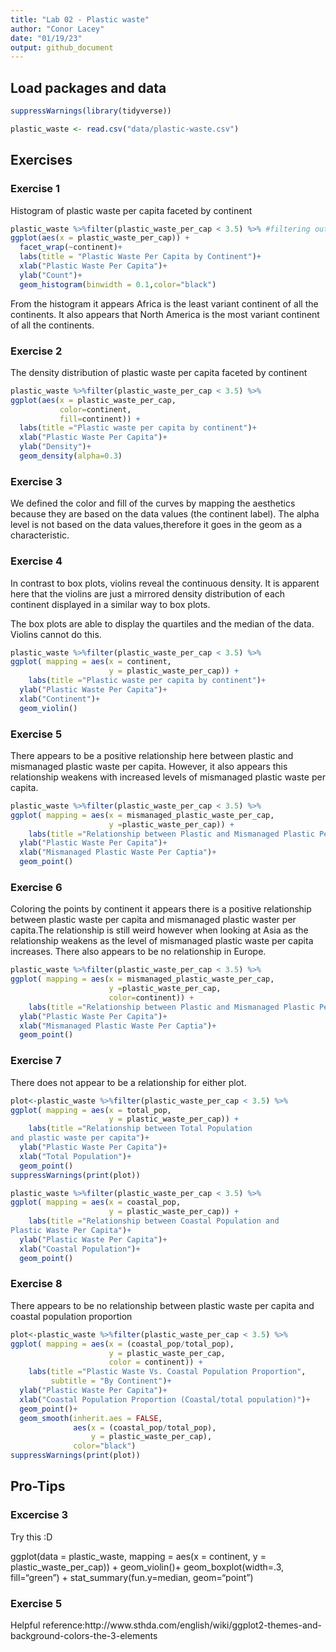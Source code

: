 ```yaml
---
title: "Lab 02 - Plastic waste"
author: "Conor Lacey"
date: "01/19/23"
output: github_document
---
```


## Load packages and data

```r
suppressWarnings(library(tidyverse)) 
```

```r
plastic_waste <- read.csv("data/plastic-waste.csv")
```

## Exercises

### Exercise 1

Histogram of plastic waste per capita faceted by continent

```r
plastic_waste %>%filter(plastic_waste_per_cap < 3.5) %>% #filtering out 3.5
ggplot(aes(x = plastic_waste_per_cap)) +
  facet_wrap(~continent)+
  labs(title = "Plastic Waste Per Capita by Continent")+
  xlab("Plastic Waste Per Capita")+
  ylab("Count")+
  geom_histogram(binwidth = 0.1,color="black")
```

From the histogram it appears Africa is the least variant continent
of all the continents. It also appears that North America is the most variant 
continent of all the continents.

### Exercise 2

The density distribution of plastic waste per capita faceted by continent
```r
plastic_waste %>%filter(plastic_waste_per_cap < 3.5) %>% 
ggplot(aes(x = plastic_waste_per_cap,
           color=continent,
           fill=continent)) +
  labs(title ="Plastic waste per capita by continent")+
  xlab("Plastic Waste Per Capita")+
  ylab("Density")+
  geom_density(alpha=0.3)
```

### Exercise 3

We defined the color and fill of the curves by mapping the aesthetics because they are
based on the data values (the continent label). The alpha level is not based on the data values,therefore it goes in the geom as a characteristic. 

### Exercise 4

In contrast to box plots, violins reveal the continuous density. It is apparent here
that the violins are just a mirrored density distribution of each continent displayed 
in a similar way to box plots. 

The box plots are able to display the quartiles and the median of the data. Violins 
cannot do this.

```r
plastic_waste %>%filter(plastic_waste_per_cap < 3.5) %>% 
ggplot( mapping = aes(x = continent, 
                      y = plastic_waste_per_cap)) +
    labs(title ="Plastic waste per capita by continent")+
  ylab("Plastic Waste Per Capita")+
  xlab("Continent")+
  geom_violin()
```

### Exercise 5

There appears to be a positive relationship here between plastic and mismanaged plastic 
waste per capita. However, it also appears this relationship weakens with increased levels of mismanaged plastic waste per capita.

```r
plastic_waste %>%filter(plastic_waste_per_cap < 3.5) %>% 
ggplot( mapping = aes(x = mismanaged_plastic_waste_per_cap, 
                      y =plastic_waste_per_cap)) +
    labs(title ="Relationship between Plastic and Mismanaged Plastic Per Capita")+
  ylab("Plastic Waste Per Capita")+
  xlab("Mismanaged Plastic Waste Per Captia")+
  geom_point()
```

### Exercise 6

Coloring the points by continent it appears there is a positive relationship 
between plastic waste per capita and mismanaged plastic waster per capita.The
relationship is still weird however when looking at Asia as the relationship weakens
as the level of mismanaged plastic waste per capita increases. There also appears to 
be no relationship in Europe.

```r
plastic_waste %>%filter(plastic_waste_per_cap < 3.5) %>% 
ggplot( mapping = aes(x = mismanaged_plastic_waste_per_cap, 
                      y =plastic_waste_per_cap,
                      color=continent)) +
    labs(title ="Relationship between Plastic and Mismanaged Plastic Per Capita")+
  ylab("Plastic Waste Per Capita")+
  xlab("Mismanaged Plastic Waste Per Captia")+
  geom_point()
```

### Exercise 7

There does not appear to be a relationship for either plot. 
```r
plot<-plastic_waste %>%filter(plastic_waste_per_cap < 3.5) %>% 
ggplot( mapping = aes(x = total_pop, 
                      y = plastic_waste_per_cap)) +
    labs(title ="Relationship between Total Population
and plastic waste per capita")+
  ylab("Plastic Waste Per Capita")+
  xlab("Total Population")+
  geom_point()
suppressWarnings(print(plot))
```

```r
plastic_waste %>%filter(plastic_waste_per_cap < 3.5) %>% 
ggplot( mapping = aes(x = coastal_pop, 
                      y = plastic_waste_per_cap)) +
    labs(title ="Relationship between Coastal Population and 
Plastic Waste Per Capita")+
  ylab("Plastic Waste Per Capita")+
  xlab("Coastal Population")+
  geom_point()
```

### Exercise 8

There appears to be no relationship between plastic waste per capita and 
coastal population proportion
```r
plot<-plastic_waste %>%filter(plastic_waste_per_cap < 3.5) %>% 
ggplot( mapping = aes(x = (coastal_pop/total_pop), 
                      y = plastic_waste_per_cap,
                      color = continent)) +
    labs(title ="Plastic Waste Vs. Coastal Population Proportion",
         subtitle = "By Continent")+
  ylab("Plastic Waste Per Capita")+
  xlab("Coastal Population Proportion (Coastal/total population)")+
  geom_point()+
  geom_smooth(inherit.aes = FALSE,
              aes(x = (coastal_pop/total_pop), 
                  y = plastic_waste_per_cap),
              color="black")
suppressWarnings(print(plot))
```

## Pro-Tips

### Excercise 3

Try this :D

ggplot(data = plastic_waste, 
       mapping = aes(x = continent, 
                     y = plastic_waste_per_cap)) +
  geom_violin()+
  geom_boxplot(width=.3, fill="green") +
  stat_summary(fun.y=median, geom="point") 
  
### Exercise 5 

Helpful reference:http://www.sthda.com/english/wiki/ggplot2-themes-and-background-colors-the-3-elements



